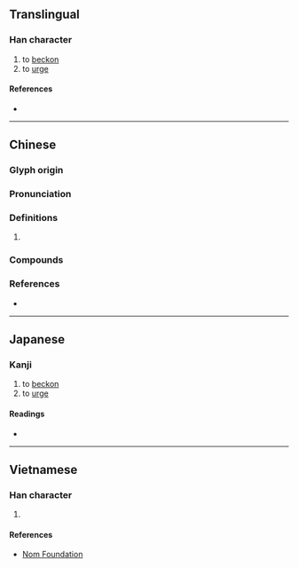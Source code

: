 {{character info/new}}
==Translingual==

===Han character===
{{Han char|rn=64|rad=手|as=16|sn=19|four=51014|canj=QMBG|ids=⿰扌霍}}

# to [[beckon]]
# to [[urge]]

====References====
* {{Han ref|kx=0462.230|dkj=12951|dj=0811.230|hdz=31982.110|uh=6509|ud=25865|bh=F245|bd=62021}}

----

==Chinese==
{{zh-forms}}

===Glyph origin===
{{Han etym}}

===Pronunciation===
{{zh-pron
|m=huō
|c=fok3,wok6
|mc=y
|oc=y
|cat=
}}

===Definitions===
{{zh-hanzi}}

# {{rfdef|zh}}

===Compounds===
{{zh-der|攉土|攉煤機}}

===References===
* {{R:yue:mfccd}}

----

==Japanese==

===Kanji===
{{ja-kanji|grade=|rs=手16}}

# to [[beckon]]
# to [[urge]]

====Readings====
* {{ja-readings|on=かく|kun=たた-く}}

----

==Vietnamese==

===Han character===
{{vi-readings|rs=手16|hanviet=[[khoác]], [[hoắc]]}}

# {{defn|lang=vi|sort=手16}}

====References====
* [http://nomfoundation.org/common/nom_details.php?codepoint=6509 Nom Foundation]
